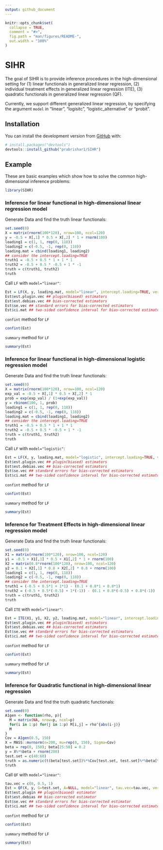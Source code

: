 ```yaml
---
output: github_document
---
```


<!-- README.md is generated from README.Rmd. Please edit that file -->

```r
knitr::opts_chunk$set(
  collapse = TRUE,
  comment = "#>",
  fig.path = "man/figures/README-",
  out.width = "100%"
)
```

# SIHR

<!-- badges: start -->
<!-- badges: end -->

The goal of SIHR is to provide inference procedures in the high-dimensional setting for (1) linear functionals in generalized linear regression, (2) individual treatment effects in generalized linear regression (ITE), (3) quadratic functionals in generalized linear regression (QF).

Currently, we support different generalized linear regression, by specifying the argument `model` in "linear", "logisitc", "logistic_alternative" or "probit".

## Installation

You can install the development version from [GitHub](https://github.com/) with:

``` r
# install.packages("devtools")
devtools::install_github("prabrishar1/SIHR")
```
## Example

These are basic examples which show how to solve the common high-dimensional inference problems:

```r
library(SIHR)
```

### Inference for linear functional in high-dimensional linear regression model
Generate Data and find the truth linear functionals:
```r
set.seed(0)
X = matrix(rnorm(100*120), nrow=100, ncol=120)
y = -0.5 + X[,1] * 0.5 + X[,2] * 1 + rnorm(100)
loading1 = c(1, 1, rep(0, 118))
loading2 = c(-0.5, -1, rep(0, 118))
loading.mat = cbind(loading1, loading2)
## consider the intercept.loading=TRUE
truth1 = -0.5 + 0.5 * 1 + 1 * 1
truth2 = -0.5 + 0.5 * -0.5 + 1 * -1
truth = c(truth1, truth2)
truth
```

Call `LF` with `model="linear"`: 
```r
Est = LF(X, y, loading.mat, model="linear", intercept.loading=TRUE, verbose=TRUE)
Est$est.plugin.vec ## plugin(biased) estimators
Est$est.debias.vec ## bias-corrected estimators
Est$se.vec ## standard errors for bias-corrected estimators
Est$ci.mat ## two-sided confidence interval for bias-corrected estimators
```

`confint` method for `LF`
```r
confint(Est)
```

`summary` method for `LF`
```r
summary(Est)
```

### Inference for linear functional in high-dimensional logistic regression model
Generate Data and find the truth linear functionals:
```r
set.seed(0)
X = matrix(rnorm(100*120), nrow=100, ncol=120)
exp_val = -0.5 + X[,1] * 0.5 + X[,2] * 1
prob = exp(exp_val) / (1+exp(exp_val))
y = rbinom(100, 1, prob)
loading1 = c(1, 1, rep(0, 118))
loading2 = c(-0.5, -1, rep(0, 118))
loading.mat = cbind(loading1, loading2)
## consider the intercept.loading=TRUE
truth1 = -0.5 + 0.5 * 1 + 1 * 1
truth2 = -0.5 + 0.5 * -0.5 + 1 * -1
truth = c(truth1, truth2)
truth
```

Call `LF` with `model="logistic"`: 
```r
Est = LF(X, y, loading.mat, model="logistic", intercept.loading=TRUE, verbose=TRUE)
Est$est.plugin.vec ## plugin(biased) estimators
Est$est.debias.vec ## bias-corrected estimators
Est$se.vec ## standard errors for bias-corrected estimators
Est$ci.mat ## two-sided confidence interval for bias-corrected estimators
```

`confint` method for `LF`
```r
confint(Est)
```

`summary` method for `LF`
```r
summary(Est)
```

### Inference for Treatment Effects in high-dimensional linear regression model
Generate Data and find the truth linear functionals:
```r
set.seed(0)
X1 = matrix(rnorm(100*120), nrow=100, ncol=120)
y1 = -0.5 + X1[,1] * 0.5 + X1[,2] * 1 + rnorm(100)
X2 = matrix(0.8*rnorm(100*120), nrow=100, ncol=120)
y2 = 0.1 + X2[,1] * 0.8 + X2[,2] * 0.8 + rnorm(100)
loading1 = c(1, 1, rep(0, 118))
loading2 = c(-0.5, -1, rep(0, 118))
## consider the intercept.loading=TRUE
truth1 = (-0.5 + 0.5*1 + 1*1) - (0.1 + 0.8*1 + 0.8*1)
truth2 = (-0.5 + 0.5*(-0.5) + 1*(-1)) - (0.1 + 0.8*(-0.5) + 0.8*(-1))
truth = c(truth1, truth2)
truth
```

Call `ITE` with `model="linear"`:
```r
Est = ITE(X1, y1, X2, y2, loading.mat, model="linear", intercept.loading=TRUE, verbose=TRUE)
Est$est.plugin.vec ## plugin(biased) estimators
Est$est.debias.vec ## bias-corrected estimators
Est$se.vec ## standard errors for bias-corrected estimators
Est$ci.mat ## two-sided confidence interval for bias-corrected estimators
```

`confint` method for `LF`
```r
confint(Est)
```

`summary` method for `LF`
```r
summary(Est)
```

### Inference for Quadratic functional in high-dimensional linear regression
Generate Data and find the truth quadratic functionals:
```r
set.seed(0)
A1gen <- function(rho, p){
  M = matrix(NA, nrow=p, ncol=p)
  for(i in 1:p) for(j in 1:p) M[i,j] = rho^{abs(i-j)}
  M
}
Cov = A1gen(0.5, 150)
X = MASS::mvrnorm(n=200, mu=rep(0, 150), Sigma=Cov)
beta = rep(0, 150); beta[25:50] = 0.2
y = X%*%beta + rnorm(200)
test.set = c(40:60)
truth = as.numeric(t(beta[test.set])%*%Cov[test.set, test.set]%*%beta[test.set])
truth
```

Call `QF` with `model="linear"`:
```r
tau.vec = c(0, 0.5, 1)
Est = QF(X, y, G=test.set, A=NULL, model="linear", tau.vec=tau.vec, verbose=TRUE)
Est$est.plugin ## plugin(biased) estimator
Est$est.debias ## bias-corrected estimator
Est$se.vec ## standard errors for bias-corrected estimator
Est$ci.mat ## two-sided confidence interval for bias-corrected estimators
```

`confint` method for `LF`
```r
confint(Est)
```

`summary` method for `LF`
```r
summary(Est)
```
